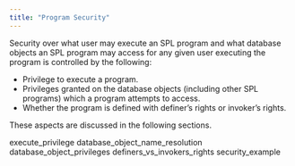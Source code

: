 ```yaml
---
title: "Program Security"
---
```


Security over what user may execute an SPL program and what database objects an SPL program may access for any given user executing the program is controlled by the following:

  - Privilege to execute a program.
  - Privileges granted on the database objects (including other SPL programs) which a program attempts to access.
  - Whether the program is defined with definer’s rights or invoker’s rights.

These aspects are discussed in the following sections.

<div class="toctree" data-maxdepth="3">

execute_privilege database_object_name_resolution database_object_privileges definers_vs_invokers_rights security_example

</div>
